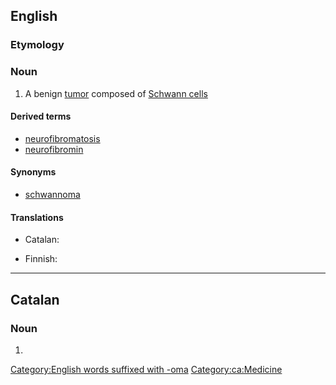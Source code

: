 ==English==
{{wikipedia}}

===Etymology===
{{prefix|neuro|fibroma|lang=en}}

===Noun===
{{en-noun|s|neurofibromata}}

# {{lb|en|medicine}} A benign [[tumor]] composed of [[Schwann cell]]s

====Derived terms====
* [[neurofibromatosis]]
* [[neurofibromin]]

====Synonyms====
* [[schwannoma]]

====Translations====
{{trans-top|benign tumor composed of Schwann cells}}
* Catalan: {{t|ca|neurofibroma|m}}
{{trans-mid}}
* Finnish: {{t|fi|neurofibrooma}}
{{trans-bottom}}

[[Category:English words suffixed with -oma]]

----

==Catalan==

===Noun===
{{ca-noun|m}}

# {{l|en|neurofibroma}}

[[Category:ca:Medicine]]